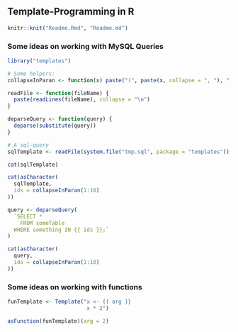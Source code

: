 ## Template-Programming in R

```r
knitr::knit("Readme.Rmd", "Readme.md")
```


### Some ideas on working with MySQL Queries

```r
library("templates")

# Some helpers:
collapseInParan <- function(x) paste("(", paste(x, collapse = ", "), ")")

readFile <- function(fileName) {
  paste(readLines(fileName), collapse = "\n")
}

deparseQuery <- function(query) {
  deparse(substitute(query))
}

# A sql-query
sqlTemplate <- readFile(system.file("tmp.sql", package = "templates"))

cat(sqlTemplate)

cat(asCharacter(
  sqlTemplate,
  ids = collapseInParan(1:10)
))

query <- deparseQuery(
  `SELECT *
    FROM someTable
  WHERE something IN {{ ids }};`
)

cat(asCharacter(
  query,
  ids = collapseInParan(1:10)
))
```


### Some ideas on working with functions

```r
funTemplate <- Template("x <- {{ arg }}
                         x * 2")

asFunction(funTemplate)(arg = 2)
```

